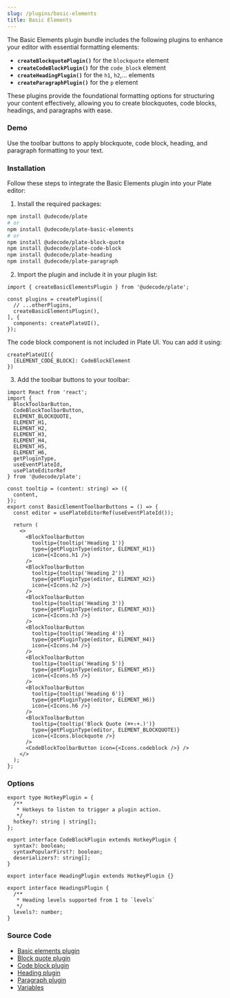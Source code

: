 ```yaml
---
slug: /plugins/basic-elements
title: Basic Elements
---
```


The Basic Elements plugin bundle includes the following plugins to enhance your editor with essential formatting elements:

- **`createBlockquotePlugin()`** for the `blockquote` element
- **`createCodeBlockPlugin()`** for the `code_block` element
- **`createHeadingPlugin()`** for the `h1`, `h2`,... elements
- **`createParagraphPlugin()`** for the `p` element

These plugins provide the foundational formatting options for structuring your content effectively,
allowing you to create blockquotes, code blocks, headings, and paragraphs with ease.

### Demo

Use the toolbar buttons to apply blockquote, code block, heading, and paragraph formatting to your text.



<BasicElementsSandpack />

### Installation

Follow these steps to integrate the Basic Elements plugin into your Plate editor:


1. Install the required packages:

```bash npm2yarn
npm install @udecode/plate
# or
npm install @udecode/plate-basic-elements
# or
npm install @udecode/plate-block-quote
npm install @udecode/plate-code-block
npm install @udecode/plate-heading
npm install @udecode/plate-paragraph
```

2. Import the plugin and include it in your plugin list:

```tsx
import { createBasicElementsPlugin } from '@udecode/plate';

const plugins = createPlugins([
  // ...otherPlugins,
  createBasicElementsPlugin(),
], {
  components: createPlateUI(),
});
```

The code block component is not included in Plate UI. You can add it using:

```tsx
createPlateUI({
  [ELEMENT_CODE_BLOCK]: CodeBlockElement
})
```

3. Add the toolbar buttons to your toolbar:

```tsx
import React from 'react';
import {
  BlockToolbarButton,
  CodeBlockToolbarButton,
  ELEMENT_BLOCKQUOTE,
  ELEMENT_H1,
  ELEMENT_H2,
  ELEMENT_H3,
  ELEMENT_H4,
  ELEMENT_H5,
  ELEMENT_H6,
  getPluginType,
  useEventPlateId,
  usePlateEditorRef
} from '@udecode/plate';

const tooltip = (content: string) => ({
  content,
});
export const BasicElementToolbarButtons = () => {
  const editor = usePlateEditorRef(useEventPlateId());

  return (
    <>
      <BlockToolbarButton
        tooltip={tooltip('Heading 1')}
        type={getPluginType(editor, ELEMENT_H1)}
        icon={<Icons.h1 />}
      />
      <BlockToolbarButton
        tooltip={tooltip('Heading 2')}
        type={getPluginType(editor, ELEMENT_H2)}
        icon={<Icons.h2 />}
      />
      <BlockToolbarButton
        tooltip={tooltip('Heading 3')}
        type={getPluginType(editor, ELEMENT_H3)}
        icon={<Icons.h3 />}
      />
      <BlockToolbarButton
        tooltip={tooltip('Heading 4')}
        type={getPluginType(editor, ELEMENT_H4)}
        icon={<Icons.h4 />}
      />
      <BlockToolbarButton
        tooltip={tooltip('Heading 5')}
        type={getPluginType(editor, ELEMENT_H5)}
        icon={<Icons.h5 />}
      />
      <BlockToolbarButton
        tooltip={tooltip('Heading 6')}
        type={getPluginType(editor, ELEMENT_H6)}
        icon={<Icons.h6 />}
      />
      <BlockToolbarButton
        tooltip={tooltip('Block Quote (⌘+⇧+.)')}
        type={getPluginType(editor, ELEMENT_BLOCKQUOTE)}
        icon={<Icons.blockquote />}
      />
      <CodeBlockToolbarButton icon={<Icons.codeblock />} />
    </>
  );
};
```


### Options

```tsx
export type HotkeyPlugin = {
  /**
   * Hotkeys to listen to trigger a plugin action.
   */
  hotkey?: string | string[];
};

export interface CodeBlockPlugin extends HotkeyPlugin {
  syntax?: boolean;
  syntaxPopularFirst?: boolean;
  deserializers?: string[];
}

export interface HeadingPlugin extends HotkeyPlugin {}

export interface HeadingsPlugin {
  /**
   * Heading levels supported from 1 to `levels`
   */
  levels?: number;
}
```

### Source Code

- [Basic elements plugin](https://github.com/udecode/plate/blob/main/packages/nodes/basic-elements/src/createBasicElementPlugins.ts)
- [Block quote plugin](https://github.com/udecode/plate/blob/main/packages/nodes/block-quote/src/createBlockquotePlugin.ts)
- [Code block plugin](https://github.com/udecode/plate/blob/main/packages/nodes/code-block/src/createCodeBlockPlugin.ts)
- [Heading plugin](https://github.com/udecode/plate/blob/main/packages/nodes/heading/src/createHeadingPlugin.ts)
- [Paragraph plugin](https://github.com/udecode/plate/blob/main/packages/nodes/paragraph/src/createParagraphPlugin.ts)
- [Variables](https://github.com/udecode/plate/blob/main/apps/www/src)
